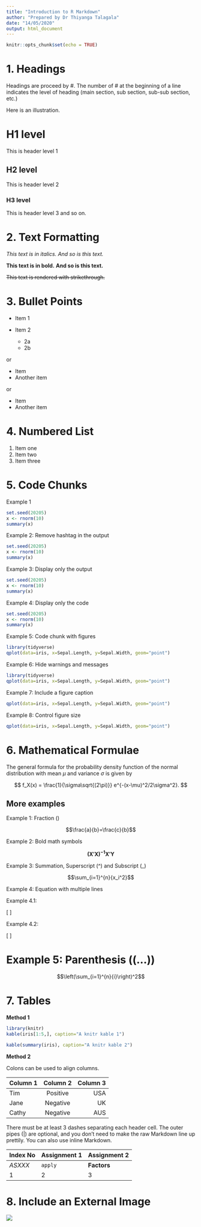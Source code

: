 ```yaml
---
title: "Introduction to R Markdown"
author: "Prepared by Dr Thiyanga Talagala"
date: "14/05/2020"
output: html_document
---
```


```r
knitr::opts_chunk$set(echo = TRUE)
```

# 1. Headings


Headings are proceed by #. The number of # at the beginning of a line indicates the level of heading (main section, sub section, sub-sub section, etc.)

Here is an illustration.

# H1 level

This is header level 1

## H2 level

This is header level 2

### H3 level 

This is header level 3 and so on.


# 2. Text Formatting

*This text is in italics.*
_And so is this text._

**This text is in bold.**
__And so is this text.__

~~This text is rendered with strikethrough.~~

# 3. Bullet Points

* Item 1

* Item 2
    * 2a
    * 2b

or

+ Item
+ Another item

or

- Item
- Another item

# 4. Numbered List

1. Item one
2. Item two
3. Item three

# 5. Code Chunks

Example 1

```r
set.seed(20205)
x <- rnorm(10)
summary(x)
```

Example 2: Remove hashtag in the output

```r
set.seed(20205)
x <- rnorm(10)
summary(x)
```

Example 3: Display only the output

```r
set.seed(20205)
x <- rnorm(10)
summary(x)
```

Example 4: Display only the code

```r
set.seed(20205)
x <- rnorm(10)
summary(x)
```

Example 5: Code chunk with figures

```r
library(tidyverse)
qplot(data=iris, x=Sepal.Length, y=Sepal.Width, geom="point")
```

Example 6: Hide warnings and messages

```r
library(tidyverse)
qplot(data=iris, x=Sepal.Length, y=Sepal.Width, geom="point")
```

Example 7: Include a figure caption

```r

qplot(data=iris, x=Sepal.Length, y=Sepal.Width, geom="point")
```

Example 8: Control figure size

```r

qplot(data=iris, x=Sepal.Length, y=Sepal.Width, geom="point")
```

# 6. Mathematical Formulae

The general formula for the probability density function of the normal distribution with mean $\mu$ and variance $\sigma$ is given by

$$
f_X(x) = \frac{1}{\sigma\sqrt{(2\pi)}} e^{-(x-\mu)^2/2\sigma^2}.
$$

## More examples

Example 1: Fraction (\frac{}{})

$$\frac{a}{b}=\frac{c}{b}$$

Example 2: Bold math symbols

$$\mathbf{(X'X)^{-1}X'Y}$$

Example 3: Summation, Superscript (^) and Subscript (_)

$$\sum_{i=1}^{n}{x_i^2}$$

Example 4: Equation with multiple lines

Example 4.1:

\[
\begin{eqnarray}
P(|X-\mu| > k) & = & P(|X-\mu|^2 > k^2)\\
& \leq & \frac{\mathbb{E}\left[|X-\mu|^2\right]}{k^2}\\
& \leq & \frac{\mathrm{Var}[X]}{k^2}
\end{eqnarray}
\]


Example 4.2:

\[
\begin{eqnarray}
X & \sim & \mathrm{N}(0,1)\\
Y & \sim & \chi^2_{n-p}\\
R & \equiv & X/Y \sim t_{n-p}
\end{eqnarray}
\]


# Example 5: Parenthesis (\left(...\right))

$$\left(\sum_{i=1}^{n}{i}\right)^2$$

# 7. Tables

**Method 1**

```r
library(knitr)
kable(iris[1:5,], caption="A knitr kable 1")

```

```r
kable(summary(iris), caption="A knitr kable 2")

```

**Method 2**

Colons can be used to align columns.

| Column 1        | Column 2          | Column 3  |
| ------------- |:-------------:| -----:|
| Tim      | Positive | USA |
| Jane     | Negative      |   UK |
| Cathy | Negative      |    AUS |


There must be at least 3 dashes separating each header cell.
The outer pipes (|) are optional, and you don't need to make the 
raw Markdown line up prettily. You can also use inline Markdown.

Index No | Assignment 1 | Assignment 2
--- | --- | ---
*ASXXX* | `apply` | **Factors**
1 | 2 | 3

# 8. Include an External Image



![](sampleimage.png)


